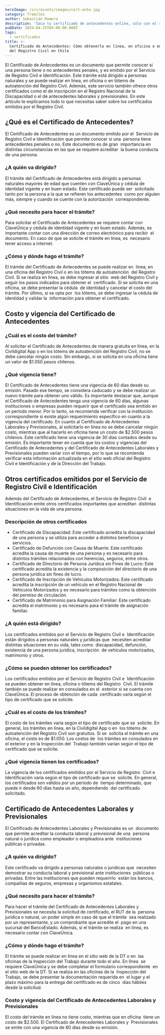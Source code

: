 ```yaml
---
heroImage: /src/assets/images/cert-ante.jpg
category: Tramites
author: Sebastián Romero
description: 'Saca tu certificado de antecedentes online, sólo con el rut'
pubDate: 2024-04-25T04:00:00.000Z
tags:
  - certificados
title: >-
  Certificado de Antecedentes: Cómo obtenerlo en línea, en oficina o en tótems
  del Registro Civil en Chile
---
```


El Certificado de Antecedentes es un documento que permite conocer si una persona tiene o no antecedentes penales, y es emitido por el Servicio de Registro Civil e Identificación. Este trámite está dirigido a personas naturales y se puede realizar en línea, en oficina o en tótems de autoatención del Registro Civil. Además, este servicio también ofrece otros certificados como el de inscripción en el Registro Nacional de la Discapacidad o el de antecedentes laborales y previsionales. En este artículo te explicamos todo lo que necesitas saber sobre los certificados emitidos por el Registro Civil.

## ¿Qué es el Certificado de Antecedentes?

El Certificado de Antecedentes es un documento emitido por el  Servicio de Registro Civil e Identificación que permite conocer si una  persona tiene antecedentes penales o no. Este documento es de gran  importancia en distintas circunstancias en las que se requiere acreditar  la buena conducta de una persona.

### ¿A quién va dirigido?

El trámite del Certificado de Antecedentes está dirigido a personas  naturales mayores de edad que cuenten con ClaveÚnica y cédula de  identidad vigente y en buen estado. Este certificado puede ser  solicitado tanto por la persona a la que se refieren los antecedentes  como por alguien más, siempre y cuando se cuente con la autorización  correspondiente.

### ¿Qué necesito para hacer el trámite?

Para solicitar el Certificado de Antecedentes se requiere contar con  ClaveÚnica y cédula de identidad vigente y en buen estado. Además, es  importante contar con una dirección de correo electrónico para recibir  el documento. En caso de que se solicite el trámite en línea, es  necesario tener acceso a internet.

### ¿Cómo y dónde hago el trámite?

El trámite del Certificado de Antecedentes se puede realizar en  línea, en una oficina del Registro Civil o en los tótems de autoatención  del Registro Civil. Si se realiza en línea, se debe ingresar al sitio  web del Registro Civil y seguir los pasos indicados para obtener el  certificado. Si se solicita en una oficina, se debe presentar la cédula  de identidad y cancelar el costo del trámite. Por último, si se opta por  los tótems, se debe ingresar la cédula de identidad y validar la  información para obtener el certificado.

## Costo y vigencia del Certificado de Antecedentes

### ¿Cuál es el costo del trámite?

Al solicitar el Certificado de Antecedentes de manera gratuita en línea, en la Civildigital App o en los tótems de autoatención del Registro Civil, no se debe cancelar ningún costo. Sin embargo, si se solicita en una oficina tiene un valor de $1.050 pesos chilenos.

### ¿Qué vigencia tiene?

El Certificado de Antecedentes tiene una vigencia de 60 días desde su emisión. Pasado ese tiempo, se considera caducado y se debe realizar un nuevo trámite para obtener uno válido. Es importante destacar que, aunque el Certificado de Antecedentes tenga una vigencia de 60 días, algunas instituciones o empresas pueden requerir que el certificado sea emitido en un período menor. Por lo tanto, se recomienda verificar con la institución correspondiente si existe algún requerimiento específico en cuanto a la vigencia del certificado. En cuanto al Certificado de Antecedentes Laborales y Previsionales, al solicitarlo en línea no se debe cancelar ningún costo, mientras que al hacerlo en oficina tiene un costo de $2.500 pesos chilenos. Este certificado tiene una vigencia de 30 días contados desde su emisión. Es importante tener en cuenta que los costos y vigencias del Certificado de Antecedentes y del Certificado de Antecedentes Laborales y Previsionales pueden variar con el tiempo, por lo que se recomienda verificar esta información actualizada en el sitio web oficial del Registro Civil e Identificación y de la Dirección del Trabajo.

## Otros certificados emitidos por el Servicio de Registro Civil e Identificación

Además del Certificado de Antecedentes, el Servicio de Registro Civil  e Identificación emite otros certificados importantes que acreditan  distintas situaciones en la vida de una persona.

### Descripción de otros certificados

- Certificado de Discapacidad: Este certificado acredita la discapacidad de una persona y se utiliza para acceder a distintos beneficios y servicios.
- Certificado de Defunción con Causa de Muerte: Este certificado acredita la causa de muerte de una persona y es necesario para distintos trámites relacionados con herencias, seguros, entre otros.
- Certificado de Directorio de Persona Jurídica sin Fines de Lucro: Este certificado acredita la existencia y la composición del directorio de una persona jurídica sin fines de lucro.
- Certificado de Inscripción de Vehículos Motorizados: Este certificado acredita la inscripción de un vehículo en el Registro Nacional de Vehículos Motorizados y es necesario para trámites como la obtención del permiso de circulación.
- Certificado de Matrimonio para Asignación Familiar: Este certificado acredita el matrimonio y es necesario para el trámite de asignación familiar.

### ¿A quién está dirigido?

Los certificados emitidos por el Servicio de Registro Civil e  Identificación están dirigidos a personas naturales y jurídicas que  necesiten acreditar distintas situaciones en su vida, tales como  discapacidad, defunción, existencia de una persona jurídica, inscripción  de vehículos motorizados, matrimonio y otros.

### ¿Cómo se pueden obtener los certificados?

Los certificados emitidos por el Servicio de Registro Civil e  Identificación se pueden obtener en línea, oficina o tótems del Registro  Civil. El trámite también se puede realizar en consulados en el  exterior si se cuenta con ClaveÚnica. El proceso de obtención de cada  certificado varía según el tipo de certificado que se solicite.

### ¿Cuál es el costo de los trámites?

El costo de los trámites varía según el tipo de certificado que se  solicite. En general, los trámites en línea, en la Civildigital App o en  los tótems de autoatención del Registro Civil son gratuitos. Si se  solicita el trámite en una oficina, el costo es de $1.050. Los costos de  los trámites en consulados en el exterior y en la Inspección del  Trabajo también varían según el tipo de certificado que se solicite.

### ¿Qué vigencia tienen los certificados?

La vigencia de los certificados emitidos por el Servicio de Registro  Civil e Identificación varía según el tipo de certificado que se  solicite. En general, los certificados son válidos por un período de  tiempo determinado, que puede ir desde 60 días hasta un año, dependiendo  del certificado solicitado.

## Certificado de Antecedentes Laborales y Previsionales

El Certificado de Antecedentes Laborales y Previsionales es un  documento que permite acreditar la conducta laboral y previsional de una  persona natural o jurídica como empleador o empleadora ante  instituciones públicas o privadas.

### ¿A quién va dirigido?

Este certificado va dirigido a personas naturales o jurídicas que  necesiten demostrar su conducta laboral y previsional ante instituciones  públicas o privadas. Entre las instituciones que pueden requerirlo  están los bancos, compañías de seguros, empresas y organismos estatales.

### ¿Qué necesito para hacer el trámite?

Para hacer el trámite del Certificado de Antecedentes Laborales y  Previsionales se necesita la solicitud de certificado, el RUT de la  persona jurídica o natural, un poder simple en caso de que el trámite  sea realizado por un representante, y un comprobante que acredite el  pago en una sucursal del BancoEstado. Además, si el trámite se realiza  en línea, es necesario contar con ClaveÚnica.

### ¿Cómo y dónde hago el trámite?

El trámite se puede realizar en línea en el sitio web de la DT o en  las oficinas de la Inspección del Trabajo durante todo el año. En línea  se requiere ClaveÚnica y se debe completar el formulario correspondiente  en el sitio web de la DT. Si se realiza en las oficinas de la  Inspección del Trabajo, se debe presentar la documentación requerida en  el lugar y el plazo máximo para la entrega del certificado es de cinco  días hábiles desde la solicitud.

### Costo y vigencia del Certificado de Antecedentes Laborales y Previsionales

El costo del trámite en línea no tiene costo, mientras que en oficina  tiene un costo de $2.500. El Certificado de Antecedentes Laborales y  Previsionales se emite con una vigencia de 60 días desde su emisión.
